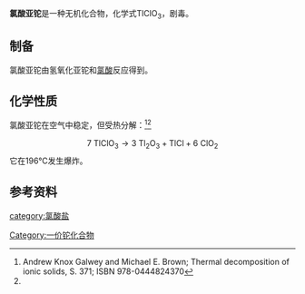 {{chembox
| Name = 氯酸亚铊
| ImageFileL1 = Tl+.svg
| ImageSizeL1 = 56px
| ImageFileR1 = Chlorat-Ion.svg
| ImageSizeR1 = 141px
| IUPACName = 氯酸铊(I)
| OtherNames = 
| Section1 = {{Chembox Identifiers
| CASNo = 13453-30-0
| CASNo_Ref = {{cascite|changed|??}}
|  ChemSpiderID_Ref  = {{chemspidercite|correct|chemspider}}|  ChemSpiderID  =  
|  InChI  =  
|  InChIKey  =  
|  SMILES  =  [Tl+].[O-]Cl(=O)=O
|  StdInChI_Ref  = {{stdinchicite|correct|chemspider}}|  StdInChI  =  
|  StdInChIKey_Ref  = {{stdinchicite|correct|chemspider}}|  StdInChIKey  =  
|  PubChem  =  61610
}}
| Section2 = {{Chembox Properties
| Formula = TlClO<sub>3</sub>
| MolarMass = 287.836
| Appearance = 
| Density = 5.50g/cm3<ref name=wj>《无机化学丛书》. 第二卷 铍 碱土金属 硼 铝 镓分族. P<sub>653</sub>. 4.15 含氧酸盐. 4.15.1 第VIIA族含氧酸盐</ref>
| MeltingPt = 
| BoilingPt = 
| Solubility = 
 }}
| Section3 = {{Chembox Structure
| CrystalStruct = 
 }}
}}

'''氯酸亚铊'''是一种无机化合物，化学式TlClO<sub>3</sub>，剧毒。

==制备==
氯酸亚铊由氢氧化亚铊和[[氯酸|氯酸]]反应得到。
==化学性质==
氯酸亚铊在空气中稳定，但受热分解：<ref>Andrew Knox Galwey and Michael E. Brown; Thermal decomposition of ionic solids, S. 371; ISBN 978-0444824370</ref><ref name=wj />
:<math>\mathrm{7 \ TlClO_3 \longrightarrow  3 \ Tl_2O_3 + TlCl + 6 \ ClO_2}</math>
它在196℃发生爆炸。
==参考资料==
{{reflist}}
{{氯酸盐}}
[[Category:一价铊化合物|Category:一价铊化合物]]
[[category:氯酸盐|category:氯酸盐]]